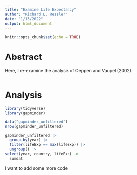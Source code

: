 ```yaml
---
title: "Examine Life Expectancy"
author: "Richard L. Ressler"
date: "1/13/2022"
output: html_document
---
```


```r
knitr::opts_chunk$set(echo = TRUE)
```

# Abstract

Here, I re-examine the analysis of Oeppen and Vaupel (2002).
```r

```

# Analysis
```r
library(tidyverse)
library(gapminder)
```

```r
data("gapminder_unfiltered")
nrow(gapminder_unfiltered)
```
```r
gapminder_unfiltered |> 
  group_by(year) |> 
  filter(lifeExp == max(lifeExp)) |> 
  ungroup() |> 
select(year, country, lifeExp) ->
  sumdat
```

I want to add some more code.
